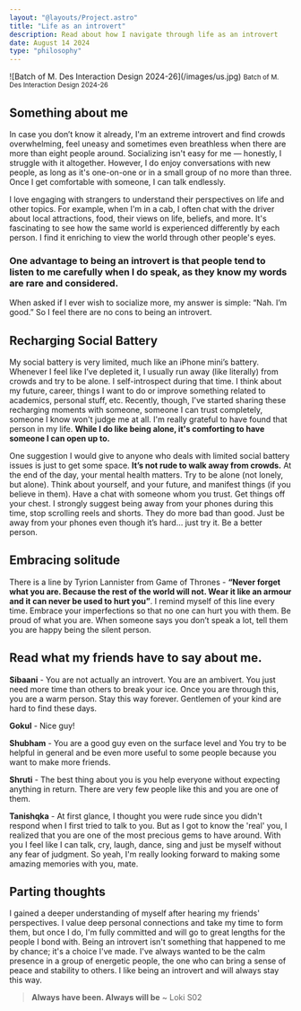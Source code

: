 ```yaml
---
layout: "@layouts/Project.astro"
title: "Life as an introvert"
description: Read about how I navigate through life as an introvert
date: August 14 2024
type: "philosophy"
---
```


<div class="my-6" aria-hidden="true">
![Batch of M. Des Interaction Design 2024-26](/images/us.jpg)
<small>Batch of M. Des Interaction Design 2024-26</small>
</div>


## Something about me
In case you don’t know it already, I'm an extreme introvert and find crowds overwhelming, feel uneasy and sometimes even breathless when there are more than eight people around. Socializing isn't easy for me — honestly, I struggle with it altogether. However, I do enjoy conversations with new people, as long as it's one-on-one or in a small group of no more than three. Once I get comfortable with someone, I can talk endlessly.

I love engaging with strangers to understand their perspectives on life and other topics. For example, when I'm in a cab, I often chat with the driver about local attractions, food, their views on life, beliefs, and more. It's fascinating to see how the same world is experienced differently by each person. I find it enriching to view the world through other people's eyes.

### One advantage to being an introvert is that people tend to listen to me carefully when I do speak, as they know my words are rare and considered. 
When asked if I ever wish to socialize more, my answer is simple: “Nah. I’m good.” So I feel there are no cons to being an introvert.

## Recharging Social Battery

My social battery is very limited, much like an iPhone mini’s battery. Whenever I feel like I’ve depleted it, I usually run away (like literally) from crowds and try to be alone. I self-introspect during that time. I think about my future, career, things I want to do or improve something related to academics, personal stuff, etc. Recently, though, I've started sharing these recharging moments with someone, someone I can trust completely, someone I know won't judge me at all. I'm really grateful to have found that person in my life. **While I do like being alone, it's comforting to have someone I can open up to.**

One suggestion I would give to anyone who deals with limited social battery issues is just to get some space. **It’s not rude to walk away from crowds.** At the end of the day, your mental health matters. Try to be alone (not lonely, but alone). Think about yourself, and your future, and manifest things (if you believe in them). Have a chat with someone whom you trust. Get things off your chest. I strongly suggest being away from your phones during this time, stop scrolling reels and shorts. They do more bad than good. Just be away from your phones even though it’s hard… just try it. Be a better person.

## Embracing solitude

There is a line by Tyrion Lannister from Game of Thrones - **“Never forget what you are. Because the rest of the world will not. Wear it like an armour and it can never be used to hurt you”**. I remind myself of this line every time. Embrace your imperfections so that no one can hurt you with them. Be proud of what you are. When someone says you don’t speak a lot, tell them you are happy being the silent person.

## Read what my friends have to say about me.

**Sibaani** - You are not actually an introvert. You are an ambivert. You just need more time than others to break your ice. Once you are through this, you are a warm person. Stay this way forever. Gentlemen of your kind are hard to find these days.  

**Gokul** - Nice guy!

**Shubham** - You are a good guy even on the surface level and You try to be helpful in general and be even more useful to some people because you want to make more friends.  

**Shruti** - The best thing about you is you help everyone without expecting anything in return. There are very few people like this and you are one of them. 

**Tanishqka** - At first glance, I thought you were rude since you didn't respond when I first tried to talk to you. But as I got to know the 'real' you, I realized that you are one of the most precious gems to have around. With you I feel like I can talk, cry, laugh, dance, sing and just be myself without any fear of judgment. So yeah, I'm really looking forward to making some amazing memories with you, mate.


## Parting thoughts

I gained a deeper understanding of myself after hearing my friends' perspectives. I value deep personal connections and take my time to form them, but once I do, I'm fully committed and will go to great lengths for the people I bond with. Being an introvert isn't something that happened to me by chance; it's a choice I've made. I've always wanted to be the calm presence in a group of energetic people, the one who can bring a sense of peace and stability to others. I like being an introvert and will always stay this way.

> **Always have been. Always will be** ~ Loki S02
